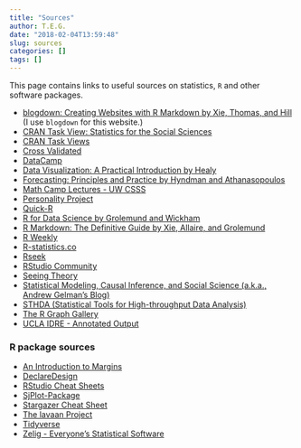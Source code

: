 ```yaml
---
title: "Sources"
author: T.E.G.
date: "2018-02-04T13:59:48"
slug: sources
categories: []
tags: []
---
```


This page contains links to useful sources on statistics, `R` and other software packages. 

* [blogdown: Creating Websites with R Markdown by Xie, Thomas, and Hill ](https://bookdown.org/yihui/blogdown/) (I use `blogdown` for this website.)
* [CRAN Task View: Statistics for the Social Sciences](https://cran.r-project.org/web/views/SocialSciences.html)
* [CRAN Task Views](https://cran.r-project.org/web/views/)
* [Cross Validated](https://stats.stackexchange.com)
* [DataCamp](https://www.datacamp.com/)
* [Data Visualization: A Practical Introduction by Healy](http://socviz.co/)
* [Forecasting: Principles and Practice by Hyndman and Athanasopoulos](https://otexts.org/fpp2/)
* [Math Camp Lectures - UW CSSS](http://csss.washington.edu/academics/math-camp/lectures)
* [Personality Project](http://personality-project.org/index.html)
* [Quick-R](http://www.statmethods.net/)
* [R for Data Science by Grolemund and Wickham](http://r4ds.had.co.nz/)
* [R Markdown: The Definitive Guide by Xie, Allaire, and Grolemund ](https://bookdown.org/yihui/rmarkdown/)
* [R Weekly](https://rweekly.org/)
* [R-statistics.co](http://r-statistics.co/)
* [Rseek](https://rseek.org/)
* [RStudio Community](https://community.rstudio.com/)
* [Seeing Theory](http://students.brown.edu/seeing-theory/)
* [Statistical Modeling, Causal Inference, and Social Science (a.k.a., Andrew Gelman's Blog)](http://andrewgelman.com)
* [STHDA (Statistical Tools for High-throughput Data Analysis)](http://www.sthda.com/english/)
* [The R Graph Gallery](http://www.r-graph-gallery.com/)
* [UCLA IDRE - Annotated Output](https://stats.idre.ucla.edu/other/annotatedoutput/)

### R package sources

* [An Introduction to Margins](https://cran.r-project.org/web/packages/margins/vignettes/Introduction.html)
* [DeclareDesign](http://declaredesign.org/)
* [RStudio Cheat Sheets](https://www.rstudio.com/resources/cheatsheets/)
* [SjPlot-Package](http://www.strengejacke.de/sjPlot/)
* [Stargazer Cheat Sheet](http://www.jakeruss.com/cheatsheets/stargazer/)
* [The lavaan Project](http://lavaan.ugent.be/)
* [Tidyverse](https://www.tidyverse.org/)
* [Zelig - Everyone's Statistical Software](https://zeligproject.org/)





